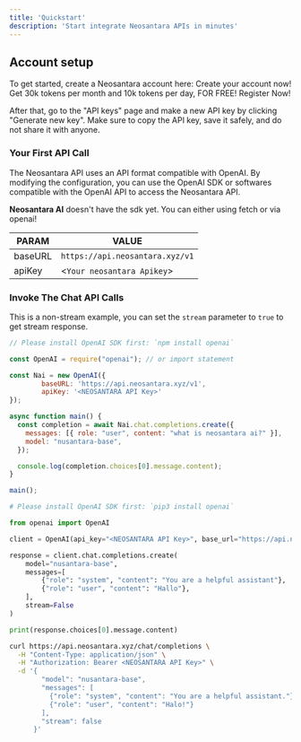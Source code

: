 ```yaml
---
title: 'Quickstart'
description: 'Start integrate Neosantara APIs in minutes'
---
```


## Account setup

To get started, create a Neosantara account here:
<Card title="Create Account" icon="key" href="https://nusaai-edit.mintlify.com">
  Create your account now!
  Get 30k tokens per month and 10k tokens per day, FOR FREE! Register Now!
</Card>

After that, go to the "API keys" page and make a new API key by clicking "Generate new key".
Make sure to copy the API key, save it safely, and do not share it with anyone.

### Your First API Call

The Neosantara API uses an API format compatible with OpenAI. By modifying the configuration, you can use the OpenAI SDK or softwares compatible with the OpenAI API to access the Neosantara API.

<Icon icon="info" iconType="solid" /> **Neosantara AI** doesn't have the sdk yet. You can either using fetch or via openai!

| PARAM | VALUE                           |
| -------- | ------------------------------------- |
| baseURL     | `https://api.neosantara.xyz/v1`                     |
| apiKey      | <`Your neosantara Apikey`>                          |

### Invoke The Chat API Calls

This is a non-stream example, you can set the `stream` parameter to `true` to get stream response.

<CodeGroup>

```javascript openNAI.js lines icon="square-js"
// Please install OpenAI SDK first: `npm install openai`

const OpenAI = require("openai"); // or import statement

const Nai = new OpenAI({
        baseURL: 'https://api.neosantara.xyz/v1',
        apiKey: '<NEOSANTARA API Key>'
});

async function main() {
  const completion = await Nai.chat.completions.create({
    messages: [{ role: "user", content: "what is neosantara ai?" }],
    model: "nusantara-base",
  });

  console.log(completion.choices[0].message.content);
}

main();
```

```python openNAI.py lines icon="python"
# Please install OpenAI SDK first: `pip3 install openai`

from openai import OpenAI

client = OpenAI(api_key="<NEOSANTARA API Key>", base_url="https://api.neosantara.xyz")

response = client.chat.completions.create(
    model="nusantara-base",
    messages=[
        {"role": "system", "content": "You are a helpful assistant"},
        {"role": "user", "content": "Hallo"},
    ],
    stream=False
)

print(response.choices[0].message.content)
```

```bash curlNAI.sh lines icon="terminal"
curl https://api.neosantara.xyz/chat/completions \
  -H "Content-Type: application/json" \
  -H "Authorization: Bearer <NEOSANTARA API Key>" \
  -d '{
        "model": "nusantara-base",
        "messages": [
          {"role": "system", "content": "You are a helpful assistant."},
          {"role": "user", "content": "Halo!"}
        ],
        "stream": false
      }'
```
</CodeGroup>
